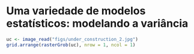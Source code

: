 # Uma variedade de modelos estatísticos: modelando a variância {#varmodels}

```r
uc <- image_read("figs/under_construction_2.jpg")
grid.arrange(rasterGrob(uc), nrow = 1, ncol = 1)
```
